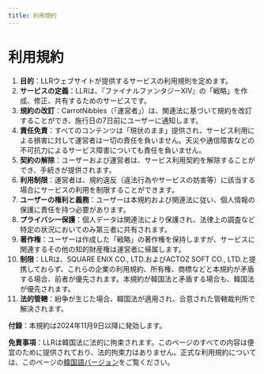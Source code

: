 ```yaml
---
title: 利用規約
---
```


# 利用規約

1. **目的**：LLRウェブサイトが提供するサービスの利用規則を定めます。
2. **サービスの定義**：LLRは、『ファイナルファンタジーXIV』の「戦略」を作成、修正、共有するためのサービスです。
3. **規約の改訂**：CarrotNibbles（「運営者」）は、関連法に基づいて規約を改訂することができ、施行日の7日前にユーザーに通知します。
4. **責任免責**：すべてのコンテンツは「現状のまま」提供され、サービス利用による損害に対して運営者は一切の責任を負いません。天災や通信障害などの不可抗力によるサービス障害についても責任を負いません。
5. **契約の解除**：ユーザーおよび運営者は、サービス利用契約を解除することができ、手続きが提供されます。
6. **利用制限**：運営者は、規約違反（違法行為やサービスの妨害等）に該当する場合にサービスの利用を制限することができます。
7. **ユーザーの権利と義務**：ユーザーは本規約および関連法に従い、個人情報の保護に責任を持つ必要があります。
8. **プライバシー保護**：個人データは関連法により保護され、法律上の調査など特定の状況においてのみ第三者に共有されます。
9. **著作権**：ユーザーは作成した「戦略」の著作権を保持しますが、サービスに関連するその他の知的財産権は運営者に帰属します。
10. **制限**：LLRは、SQUARE ENIX CO., LTD.およびACTOZ SOFT CO., LTD.と提携しておらず、これらの企業の利用規約、所有権、商標などと本規約が矛盾する場合、前者が優先されます。本規約が韓国法と矛盾する場合も、韓国法が優先されます。
11. **法的管轄**：紛争が生じた場合、韓国法が適用され、合意された管轄裁判所で解決されます。

**付録**：本規約は2024年11月9日以降に発効します。

**免責事項**：LLRは韓国法に法的に拘束されます。このページのすべての内容は便宜のために提供されており、法的拘束力はありません。正式な利用規約については、このページの[韓国語バージョン](/ko/docs/terms)をご覧ください。
